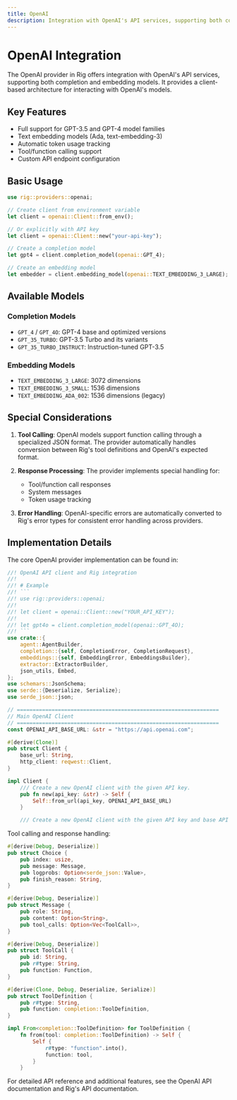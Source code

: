```yaml
---
title: OpenAI
description: Integration with OpenAI's API services, supporting both completion and embedding models.
---
```



# OpenAI Integration

The OpenAI provider in Rig offers integration with OpenAI's API services, supporting both completion and embedding models. It provides a client-based architecture for interacting with OpenAI's models.

## Key Features

- Full support for GPT-3.5 and GPT-4 model families
- Text embedding models (Ada, text-embedding-3)
- Automatic token usage tracking
- Tool/function calling support
- Custom API endpoint configuration

## Basic Usage

```rust
use rig::providers::openai;

// Create client from environment variable
let client = openai::Client::from_env();

// Or explicitly with API key
let client = openai::Client::new("your-api-key");

// Create a completion model
let gpt4 = client.completion_model(openai::GPT_4);

// Create an embedding model
let embedder = client.embedding_model(openai::TEXT_EMBEDDING_3_LARGE);
```

## Available Models

### Completion Models

- `GPT_4` / `GPT_4O`: GPT-4 base and optimized versions
- `GPT_35_TURBO`: GPT-3.5 Turbo and its variants
- `GPT_35_TURBO_INSTRUCT`: Instruction-tuned GPT-3.5

### Embedding Models

- `TEXT_EMBEDDING_3_LARGE`: 3072 dimensions
- `TEXT_EMBEDDING_3_SMALL`: 1536 dimensions
- `TEXT_EMBEDDING_ADA_002`: 1536 dimensions (legacy)

## Special Considerations

1. **Tool Calling**: OpenAI models support function calling through a specialized JSON format. The provider automatically handles conversion between Rig's tool definitions and OpenAI's expected format.

2. **Response Processing**: The provider implements special handling for:
   - Tool/function call responses
   - System messages
   - Token usage tracking

3. **Error Handling**: OpenAI-specific errors are automatically converted to Rig's error types for consistent error handling across providers.

## Implementation Details

The core OpenAI provider implementation can be found in:

````rust filename="rig-core/src/providers/openai.rs [1:150]"
//! OpenAI API client and Rig integration
//!
//! # Example
//! ```
//! use rig::providers::openai;
//!
//! let client = openai::Client::new("YOUR_API_KEY");
//!
//! let gpt4o = client.completion_model(openai::GPT_4O);
//! ```
use crate::{
    agent::AgentBuilder,
    completion::{self, CompletionError, CompletionRequest},
    embeddings::{self, EmbeddingError, EmbeddingsBuilder},
    extractor::ExtractorBuilder,
    json_utils, Embed,
};
use schemars::JsonSchema;
use serde::{Deserialize, Serialize};
use serde_json::json;

// ================================================================
// Main OpenAI Client
// ================================================================
const OPENAI_API_BASE_URL: &str = "https://api.openai.com";

#[derive(Clone)]
pub struct Client {
    base_url: String,
    http_client: reqwest::Client,
}

impl Client {
    /// Create a new OpenAI client with the given API key.
    pub fn new(api_key: &str) -> Self {
        Self::from_url(api_key, OPENAI_API_BASE_URL)
    }

    /// Create a new OpenAI client with the given API key and base API URL.
````

Tool calling and response handling:

```rust filename="rig-core/src/providers/openai.rs [350:450]"
#[derive(Debug, Deserialize)]
pub struct Choice {
    pub index: usize,
    pub message: Message,
    pub logprobs: Option<serde_json::Value>,
    pub finish_reason: String,
}

#[derive(Debug, Deserialize)]
pub struct Message {
    pub role: String,
    pub content: Option<String>,
    pub tool_calls: Option<Vec<ToolCall>>,
}

#[derive(Debug, Deserialize)]
pub struct ToolCall {
    pub id: String,
    pub r#type: String,
    pub function: Function,
}

#[derive(Clone, Debug, Deserialize, Serialize)]
pub struct ToolDefinition {
    pub r#type: String,
    pub function: completion::ToolDefinition,
}

impl From<completion::ToolDefinition> for ToolDefinition {
    fn from(tool: completion::ToolDefinition) -> Self {
        Self {
            r#type: "function".into(),
            function: tool,
        }
    }
```

For detailed API reference and additional features, see the OpenAI API documentation and Rig's API documentation.

<br />

<Cards>
  <Cards.Card
    title="API Reference (docs.rs)"
    href="https://docs.rs/rig-core/latest/rig/providers/openai/index.html"
  />
</Cards>
